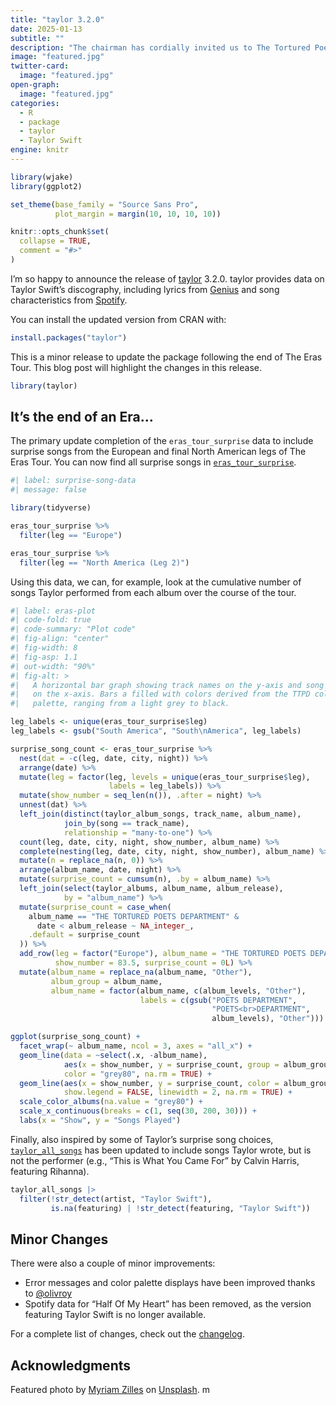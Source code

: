 ```yaml
---
title: "taylor 3.2.0"
date: 2025-01-13
subtitle: ""
description: "The chairman has cordially invited us to The Tortured Poets Department."
image: "featured.jpg"
twitter-card:
  image: "featured.jpg"
open-graph:
  image: "featured.jpg"
categories:
  - R
  - package
  - taylor
  - Taylor Swift
engine: knitr
---
```


```r
library(wjake)
library(ggplot2)

set_theme(base_family = "Source Sans Pro",
          plot_margin = margin(10, 10, 10, 10))

knitr::opts_chunk$set(
  collapse = TRUE,
  comment = "#>"
)
```

I'm so happy to announce the release of [taylor](https://taylor.wjakethompson.com) 3.2.0.
taylor provides data on Taylor Swift's discography, including lyrics from [Genius](https://genius.com/artists/Taylor-swift) and song characteristics from [Spotify](https://open.spotify.com/artist/06HL4z0CvFAxyc27GXpf02).

You can install the updated version from CRAN with:

```r
install.packages("taylor")
```

This is a minor release to update the package following the end of The Eras Tour.
This blog post will highlight the changes in this release.

```r
library(taylor)
```

## It's the end of an Era...

The primary update completion of the `eras_tour_surprise` data to include surprise songs from the European and final North American legs of The Eras Tour.
You can now find all surprise songs in [`eras_tour_surprise`](`r downlit::autolink_url("taylor::eras_tour_surprise")`).

```r
#| label: surprise-song-data
#| message: false

library(tidyverse)

eras_tour_surprise %>% 
  filter(leg == "Europe")

eras_tour_surprise %>% 
  filter(leg == "North America (Leg 2)")
```

Using this data, we can, for example, look at the cumulative number of songs Taylor performed from each album over the course of the tour.

```r
#| label: eras-plot
#| code-fold: true
#| code-summary: "Plot code"
#| fig-align: "center"
#| fig-width: 8
#| fig-asp: 1.1
#| out-width: "90%"
#| fig-alt: >
#|   A horizontal bar graph showing track names on the y-axis and song energey
#|   on the x-axis. Bars a filled with colors derived from the TTPD color
#|   palette, ranging from a light grey to black.

leg_labels <- unique(eras_tour_surprise$leg)
leg_labels <- gsub("South America", "South\nAmerica", leg_labels)

surprise_song_count <- eras_tour_surprise %>%
  nest(dat = -c(leg, date, city, night)) %>%
  arrange(date) %>%
  mutate(leg = factor(leg, levels = unique(eras_tour_surprise$leg),
                      labels = leg_labels)) %>%
  mutate(show_number = seq_len(n()), .after = night) %>%
  unnest(dat) %>%
  left_join(distinct(taylor_album_songs, track_name, album_name),
            join_by(song == track_name),
            relationship = "many-to-one") %>%
  count(leg, date, city, night, show_number, album_name) %>%
  complete(nesting(leg, date, city, night, show_number), album_name) %>%
  mutate(n = replace_na(n, 0)) %>%
  arrange(album_name, date, night) %>%
  mutate(surprise_count = cumsum(n), .by = album_name) %>%
  left_join(select(taylor_albums, album_name, album_release),
            by = "album_name") %>%
  mutate(surprise_count = case_when(
    album_name == "THE TORTURED POETS DEPARTMENT" &
      date < album_release ~ NA_integer_,
    .default = surprise_count
  )) %>%
  add_row(leg = factor("Europe"), album_name = "THE TORTURED POETS DEPARTMENT",
          show_number = 83.5, surprise_count = 0L) %>%
  mutate(album_name = replace_na(album_name, "Other"),
         album_group = album_name,
         album_name = factor(album_name, c(album_levels, "Other"),
                             labels = c(gsub("POETS DEPARTMENT",
                                             "POETS<br>DEPARTMENT",
                                             album_levels), "Other")))

ggplot(surprise_song_count) +
  facet_wrap(~ album_name, ncol = 3, axes = "all_x") +
  geom_line(data = ~select(.x, -album_name),
            aes(x = show_number, y = surprise_count, group = album_group),
            color = "grey80", na.rm = TRUE) +
  geom_line(aes(x = show_number, y = surprise_count, color = album_group),
            show.legend = FALSE, linewidth = 2, na.rm = TRUE) +
  scale_color_albums(na.value = "grey80") +
  scale_x_continuous(breaks = c(1, seq(30, 200, 30))) +
  labs(x = "Show", y = "Songs Played")
```

Finally, also inspired by some of Taylor's surprise song choices, [`taylor_all_songs`](`r downlit::autolink_url("taylor::taylor_all_songs")`) has been updated to include songs Taylor wrote, but is not the performer (e.g., "This is What You Came For" by Calvin Harris, featuring Rihanna).

```r
taylor_all_songs |> 
  filter(!str_detect(artist, "Taylor Swift"),
         is.na(featuring) | !str_detect(featuring, "Taylor Swift"))
```


## Minor Changes

There were also a couple of minor improvements:

* Error messages and color palette displays have been improved thanks to [@olivroy](https://github.com/wjakethompson/taylor/pull/49)
* Spotify data for "Half Of My Heart" has been removed, as the version featuring Taylor Swift is no longer available.

For a complete list of changes, check out the [changelog](https://taylor.wjakethompson.com/news/index.html#taylor-320).

## Acknowledgments {.appendix}

Featured photo by <a href="https://unsplash.com/@myriamzilles?utm_content=creditCopyText&utm_medium=referral&utm_source=unsplash">Myriam Zilles</a> on <a href="https://unsplash.com/photos/yellow-fireworks-in-the-sky-during-nighttime-L3FwT4qMeT0?utm_content=creditCopyText&utm_medium=referral&utm_source=unsplash">Unsplash</a>.
m

